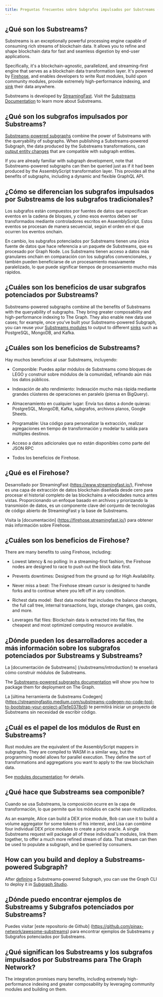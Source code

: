 ```yaml
---
title: Preguntas frecuentes sobre Subgrafos impulsados por Substreams - FAQ
---
```


## ¿Qué son los Substreams?

Substreams is an exceptionally powerful processing engine capable of consuming rich streams of blockchain data. It allows you to refine and shape blockchain data for fast and seamless digestion by end-user applications.

Specifically, it's a blockchain-agnostic, parallelized, and streaming-first engine that serves as a blockchain data transformation layer. It's powered by [Firehose](https://firehose.streamingfast.io/), and enables developers to write Rust modules, build upon community modules, provide extremely high-performance indexing, and [sink](/substreams/developing/sinks/sinks/) their data anywhere.

Substreams is developed by [StreamingFast](https://www.streamingfast.io/). Visit the [Substreams Documentation](/substreams/introduction/) to learn more about Substreams.

## ¿Qué son los subgrafos impulsados por Substreams?

[Substreams-powered subgraphs](/sps/introduction/) combine the power of Substreams with the queryability of subgraphs. When publishing a Substreams-powered Subgraph, the data produced by the Substreams transformations, can [output entity changes](https://github.com/streamingfast/substreams-sink-entity-changes/blob/develop/substreams-entity-change/src/tables.rs) that are compatible with subgraph entities.

If you are already familiar with subgraph development, note that Substreams-powered subgraphs can then be queried just as if it had been produced by the AssemblyScript transformation layer. This provides all the benefits of subgraphs, including a dynamic and flexible GraphQL API.

## ¿Cómo se diferencian los subgrafos impulsados por Substreams de los subgrafos tradicionales?

Los subgrafos están compuestos por fuentes de datos que especifican eventos en la cadena de bloques, y cómo esos eventos deben ser transformados mediante controladores escritos en AssemblyScript. Estos eventos se procesan de manera secuencial, según el orden en el que ocurren los eventos onchain.

En cambio, los subgrafos potenciados por Substreams tienen una única fuente de datos que hace referencia a un paquete de Substreams, que es procesado por Graph Node. Los Substreams tienen acceso a datos más granulares onchain en comparación con los subgrafos convencionales, y también pueden beneficiarse de un procesamiento masivamente paralelizado, lo que puede significar tiempos de procesamiento mucho más rápidos.

## ¿Cuáles son los beneficios de usar subgrafos potenciados por Substreams?

Substreams-powered subgraphs combine all the benefits of Substreams with the queryability of subgraphs. They bring greater composability and high-performance indexing to The Graph. They also enable new data use cases; for example, once you've built your Substreams-powered Subgraph, you can reuse your [Substreams modules](https://docs.substreams.dev/reference-material/substreams-components/modules#modules) to output to different [sinks](https://substreams.streamingfast.io/reference-and-specs/manifests#sink) such as PostgreSQL, MongoDB, and Kafka.

## ¿Cuáles son los beneficios de Substreams?

Hay muchos beneficios al usar Substreams, incluyendo:

- Componible: Puedes apilar módulos de Substreams como bloques de LEGO y construir sobre módulos de la comunidad, refinando aún más los datos públicos.

- Indexación de alto rendimiento: Indexación mucho más rápida mediante grandes clústeres de operaciones en paralelo (piensa en BigQuery).

- Almacenamiento en cualquier lugar: Envía tus datos a donde quieras: PostgreSQL, MongoDB, Kafka, subgrafos, archivos planos, Google Sheets.

- Programable: Usa código para personalizar la extracción, realizar agregaciones en tiempo de transformación y modelar tu salida para múltiples destinos.

- Acceso a datos adicionales que no están disponibles como parte del JSON RPC

- Todos los beneficios de Firehose.

## ¿Qué es el Firehose?

Desarrollado por StreamingFast (https://www.streamingfast.io/), Firehose es una capa de extracción de datos blockchain diseñada desde cero para procesar el historial completo de las blockchains a velocidades nunca antes vistas. Proporcionando un enfoque basado en archivos y priorizando la transmisión de datos, es un componente clave del conjunto de tecnologías de código abierto de StreamingFast y la base de Substreams.

Visita la [documentación] (https://firehose.streamingfast.io/) para obtener más información sobre Firehose.

## ¿Cuáles son los beneficios de Firehose?

There are many benefits to using Firehose, including:

- Lowest latency & no polling: In a streaming-first fashion, the Firehose nodes are designed to race to push out the block data first.

- Prevents downtimes: Designed from the ground up for High Availability.

- Never miss a beat: The Firehose stream cursor is designed to handle forks and to continue where you left off in any condition.

- Richest data model:  Best data model that includes the balance changes, the full call tree, internal transactions, logs, storage changes, gas costs, and more.

- Leverages flat files: Blockchain data is extracted into flat files, the cheapest and most optimized computing resource available.

## ¿Dónde pueden los desarrolladores acceder a más información sobre los subgrafos potenciados por Substreams y Substreams?

La [documentación de Substreams] (/substreams/introduction/) te enseñará cómo construir módulos de Substreams.

The [Substreams-powered subgraphs documentation](/sps/introduction/) will show you how to package them for deployment on The Graph.

La [última herramienta de Substreams Codegen] (https://streamingfastio.medium.com/substreams-codegen-no-code-tool-to-bootstrap-your-project-a11efe0378c6) te permitirá iniciar un proyecto de Substreams sin necesidad de escribir código.

## ¿Cuál es el papel de los módulos de Rust en Substreams?

Rust modules are the equivalent of the AssemblyScript mappers in subgraphs. They are compiled to WASM in a similar way, but the programming model allows for parallel execution. They define the sort of transformations and aggregations you want to apply to the raw blockchain data.

See [modules documentation](https://docs.substreams.dev/reference-material/substreams-components/modules#modules) for details.

## ¿Qué hace que Substreams sea componible?

Cuando se usa Substreams, la composición ocurre en la capa de transformación, lo que permite que los módulos en caché sean reutilizados.

As an example, Alice can build a DEX price module, Bob can use it to build a volume aggregator for some tokens of his interest, and Lisa can combine four individual DEX price modules to create a price oracle. A single Substreams request will package all of these individual's modules, link them together, to offer a much more refined stream of data. That stream can then be used to populate a subgraph, and be queried by consumers.

## How can you build and deploy a Substreams-powered Subgraph?

After [defining](/sps/introduction/) a Substreams-powered Subgraph, you can use the Graph CLI to deploy it in [Subgraph Studio](https://thegraph.com/studio/).

## ¿Dónde puedo encontrar ejemplos de Substreams y Subgrafos potenciados por Substreams?

Puedes visitar [este repositorio de Github] (https://github.com/pinax-network/awesome-substreams) para encontrar ejemplos de Substreams y Subgrafos potenciados por Substreams.

## ¿Qué significan los Substreams y los subgrafos impulsados por Substreams para The Graph Network?

The integration promises many benefits, including extremely high-performance indexing and greater composability by leveraging community modules and building on them.
